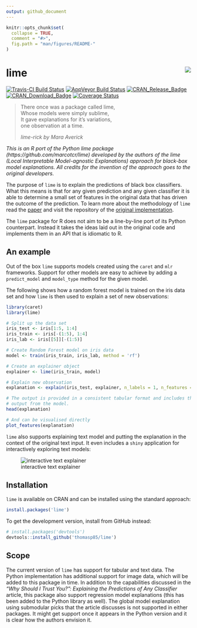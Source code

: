 ```yaml
---
output: github_document
---
```


<!-- README.md is generated from README.Rmd. Please edit that file -->

```r
knitr::opts_chunk$set(
  collapse = TRUE,
  comment = "#>",
  fig.path = "man/figures/README-"
)
```

# lime <img src="man/figures/lime_logo.jpg" align="right" />
[![Travis-CI Build Status](https://travis-ci.org/thomasp85/lime.svg?branch=master)](https://travis-ci.org/thomasp85/lime)
[![AppVeyor Build Status](https://ci.appveyor.com/api/projects/status/github/thomasp85/lime?branch=master&svg=true)](https://ci.appveyor.com/project/thomasp85/lime)
[![CRAN_Release_Badge](http://www.r-pkg.org/badges/version-ago/lime)](https://CRAN.R-project.org/package=lime)
[![CRAN_Download_Badge](http://cranlogs.r-pkg.org/badges/lime)](https://CRAN.R-project.org/package=lime)
[![Coverage Status](https://img.shields.io/codecov/c/github/thomasp85/lime/master.svg)](https://codecov.io/github/thomasp85/lime?branch=master)

> There once was a package called lime,  
> Whose models were simply sublime,  
> It gave explanations for it's variations,  
> one observation at a time.  
> 
> *lime-rick by Mara Averick*

*This is an R port of the Python lime package (https://github.com/marcotcr/lime)
developed by the authors of the lime (Local Interpretable Model-agnostic 
Explanations) approach for black-box model explanations. All credits for the
invention of the approach goes to the original developers.*

The purpose of `lime` is to explain the predictions of black box classifiers. 
What this means is that for any given prediction and any given classifier it is
able to determine a small set of features in the original data that has driven
the outcome of the prediction. To learn more about the methodology of `lime` 
read the [paper](https://arxiv.org/abs/1602.04938) and visit the repository of
the [original implementation](https://github.com/marcotcr/lime).

The `lime` package for R does not aim to be a line-by-line port of its Python
counterpart. Instead it takes the ideas laid out in the original code and 
implements them in an API that is idiomatic to R.

## An example
Out of the box `lime` supports models created using the `caret` and `mlr` 
frameworks. Support for other models are easy to achieve by adding a 
`predict_model` and `model_type` method for the given model.

The following shows how a random forest model is trained on the iris data set 
and how `lime` is then used to explain a set of new observations:

```r
library(caret)
library(lime)

# Split up the data set
iris_test <- iris[1:5, 1:4]
iris_train <- iris[-(1:5), 1:4]
iris_lab <- iris[[5]][-(1:5)]

# Create Random Forest model on iris data
model <- train(iris_train, iris_lab, method = 'rf')

# Create an explainer object
explainer <- lime(iris_train, model)

# Explain new observation
explanation <- explain(iris_test, explainer, n_labels = 1, n_features = 2)

# The output is provided in a consistent tabular format and includes the
# output from the model.
head(explanation)

# And can be visualised directly
plot_features(explanation)
```

`lime` also supports explaining text model and putting the explanation in the
context of the original text input. It even includes a `shiny` application for
interactively exploring text models:

![interactive text explainer](man/figures/shine_text_explanations.gif)

## Installation
`lime` is available on CRAN and can be installed using the standard approach:

```r
install.packages('lime')
```

To get the development version, install from GitHub instead:

```r
# install.packages('devtools')
devtools::install_github('thomasp85/lime')
```

## Scope
The current version of `lime` has support for tabular and text data. The Python
implementation has additional support for image data, which will be added to 
this package in time. In addition to the capabilities discussed in the 
*"Why Should I Trust You?": Explaining the Predictions of Any Classifier* 
article, this package also support regression model explanations (this has been
added to the Python library as well). The global model explanation using 
submodular picks that the article discusses is not supported in either packages.
It might get support once it appears in the Python version and it is clear how
the authors envision it.
